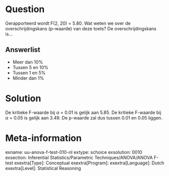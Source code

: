 Question
========
Gerapporteerd wordt F(2, 20) = 5.80. Wat weten we over de overschrijdingskans (p–waarde) van deze toets?
De overschrijdingskans is…

Answerlist
----------
* Meer dan 10%
* Tussen 5 en 10%
* Tussen 1 en 5%
* Minder dan 1%


Solution
========
De kritieke F-waarde bij $\alpha$ = 0.01 is gelijk aan 5.85. De kritieke F-waarde bij $\alpha$ = 0.05 is gelijk aan 3.49. De p-waarde zal dus tussen 0.01 en 0.05 liggen.


Meta-information
================
exname: uu-anova-f-test-010-nl
extype: schoice
exsolution: 0010
exsection: Inferential Statistics/Parametric Techniques/ANOVA/ANOVA F-test
exextra[Type]: Conceptual
exextra[Program]: 
exextra[Language]: Dutch
exextra[Level]: Statistical Reasoning